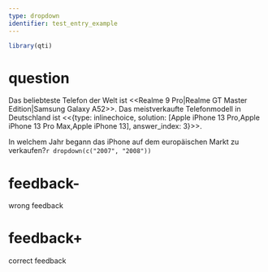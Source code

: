 ```yaml
---
type: dropdown
identifier: test_entry_example
---
```


```r
library(qti)
```

# question
Das beliebteste Telefon der Welt ist <<Realme 9 Pro|Realme GT Master Edition|Samsung Galaxy A52>>. Das meistverkaufte Telefonmodell in Deutschland ist <<{type: inlinechoice, solution: [Apple iPhone 13 Pro,Apple iPhone 13 Pro Max,Apple iPhone 13], answer_index: 3}>>.


In welchem Jahr begann das iPhone auf dem europäischen Markt zu verkaufen?`r dropdown(c("2007", "2008"))`

# feedback-
wrong feedback


# feedback+
correct feedback
